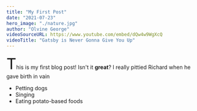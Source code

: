 ```yaml
---
title: "My First Post"
date: "2021-07-23"
hero_image: "./nature.jpg"
author: "Olvine George"
videoSourceURL: https://www.youtube.com/embed/dQw4w9WgXcQ
videoTitle: "Gatsby is Never Gonna Give You Up"
---
```


<span style="font-size:2.5rem;">T</span>his is my first blog post! Isn't it <b>great</b>?
I really pittied Richard when he gave birth in vain



* Petting dogs
* Singing
* Eating potato-based foods